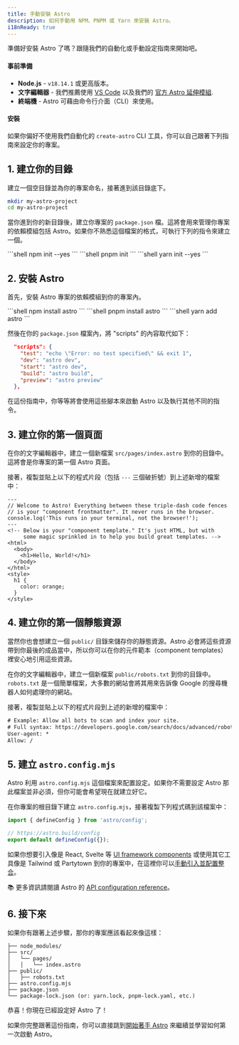 ```yaml
---
title: 手動安裝 Astro
description: 如何手動用 NPM、PNPM 或 Yarn 來安裝 Astro。
i18nReady: true
---
```



準備好安裝 Astro 了嗎？跟隨我們的自動化或手動設定指南來開始吧。

#### 事前準備

- **Node.js** - `v18.14.1` 或更高版本。
- **文字編輯器** - 我們推薦使用 [VS Code](https://code.visualstudio.com/) 以及我們的 [官方 Astro 延伸模組](https://marketplace.visualstudio.com/items?itemName=astro-build.astro-vscode).
- **終端機** - Astro 可藉由命令行介面（CLI）來使用。

<InstallGuideTabGroup />

#### 安裝

如果你偏好不使用我們自動化的 `create-astro` CLI 工具，你可以自己跟著下列指南來設定你的專案。

## 1. 建立你的目錄

建立一個空目錄並為你的專案命名，接著進到該目錄底下。

```bash
mkdir my-astro-project
cd my-astro-project
```
當你進到你的新目錄後，建立你專案的 `package.json` 檔。這將會用來管理你專案的依賴模組包括 Astro。如果你不熟悉這個檔案的格式，可執行下列的指令來建立一個。

<PackageManagerTabs>
  <Fragment slot="npm">
  ```shell
  npm init --yes
  ```
  </Fragment>
  <Fragment slot="pnpm">
  ```shell
  pnpm init 
  ```
  </Fragment>
  <Fragment slot="yarn">
  ```shell
  yarn init --yes
  ```
  </Fragment>
</PackageManagerTabs>

## 2. 安裝 Astro

首先，安裝 Astro 專案的依賴模組到你的專案內。

<PackageManagerTabs>
  <Fragment slot="npm">
  ```shell
  npm install astro
  ```
  </Fragment>
  <Fragment slot="pnpm">
  ```shell
  pnpm install astro 
  ```
  </Fragment>
  <Fragment slot="yarn">
  ```shell
  yarn add astro
  ```
  </Fragment>
</PackageManagerTabs>

然後在你的 `package.json` 檔案內，將 "scripts" 的內容取代如下：

```json title="package.json" del={2} ins={3-6}
  "scripts": {
    "test": "echo \"Error: no test specified\" && exit 1",
    "dev": "astro dev",
    "start": "astro dev",
    "build": "astro build",
    "preview": "astro preview"
  },
```

在這份指南中，你等等將會使用這些腳本來啟動 Astro 以及執行其他不同的指令。

## 3. 建立你的第一個頁面

在你的文字編輯器中，建立一個新檔案 `src/pages/index.astro` 到你的目錄中。這將會是你專案的第一個 Astro 頁面。

接著，複製並貼上以下的程式片段（包括 `---` 三個破折號）到上述新增的檔案中：

```astro title="src/pages/index.astro"
---
// Welcome to Astro! Everything between these triple-dash code fences
// is your "component frontmatter". It never runs in the browser.
console.log('This runs in your terminal, not the browser!');
---
<!-- Below is your "component template." It's just HTML, but with
     some magic sprinkled in to help you build great templates. -->
<html>
  <body>
    <h1>Hello, World!</h1>
  </body>
</html>
<style>
  h1 {
    color: orange;
  }
</style>
```

## 4. 建立你的第一個靜態資源

當然你也會想建立一個 `public/` 目錄來儲存你的靜態資源。Astro 必會將這些資源帶到你最後的成品當中，所以你可以在你的元件範本（component templates）裡安心地引用這些資源。

在你的文字編輯器中，建立一個新檔案 `public/robots.txt` 到你的目錄中。`robots.txt` 是一個簡單檔案，大多數的網站會將其用來告訴像 Google 的搜尋機器人如何處理你的網站。

接著，複製並貼上以下的程式片段到上述的新增的檔案中：


```diff title="public/robots.txt"
# Example: Allow all bots to scan and index your site.
# Full syntax: https://developers.google.com/search/docs/advanced/robots/create-robots-txt
User-agent: *
Allow: /
```

## 5. 建立 `astro.config.mjs`

Astro 利用 `astro.config.mjs` 這個檔案來配置設定。如果你不需要設定 Astro 那此檔案並非必須，但你可能會希望現在就建立好它。

在你專案的根目錄下建立 `astro.config.mjs`，接著複製下列程式碼到該檔案中：

```js title="astro.config.mjs"
import { defineConfig } from 'astro/config';

// https://astro.build/config
export default defineConfig({});
```

如果你想要引入像是 React, Svelte 等 [UI framework components](/zh-tw/guides/framework-components/) 或使用其它工具像是 Tailwind 或 Partytown 到你的專案中，在這裡你可以[手動引入並配置整合](/zh-tw/guides/integrations-guide/)。

📚 更多資訊請閱讀 Astro 的 [API configuration reference](/zh-tw/reference/configuration-reference/)。

## 6. 接下來

如果你有跟著上述步驟，那你的專案應該看起來像這樣：

```
├── node_modules/
├── src/
│   └── pages/
│   │   └── index.astro
├── public/
│   ├── robots.txt
├── astro.config.mjs
├── package.json
└── package-lock.json (or: yarn.lock, pnpm-lock.yaml, etc.)
```

恭喜！你現在已經設定好 Astro 了！

如果你完整跟著這份指南，你可以直接跳到[開始著手 Astro](/zh-tw/install/auto/#2-啟動-astro-) 來繼續並學習如何第一次啟動 Astro。
